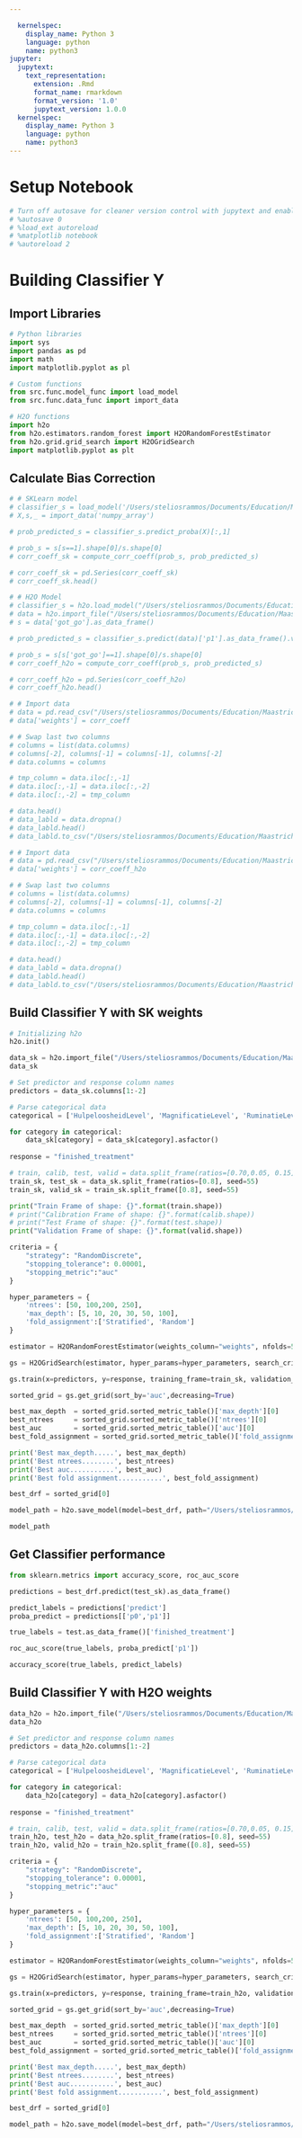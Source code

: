 ```yaml
---

  kernelspec:
    display_name: Python 3
    language: python
    name: python3
jupyter:
  jupytext:
    text_representation:
      extension: .Rmd
      format_name: rmarkdown
      format_version: '1.0'
      jupytext_version: 1.0.0
  kernelspec:
    display_name: Python 3
    language: python
    name: python3
---
```


# Setup Notebook

```python
# Turn off autosave for cleaner version control with jupytext and enable autoreloading of modules before running code
# %autosave 0
# %load_ext autoreload
# %matplotlib notebook
# %autoreload 2
```

# Building Classifier Y


## Import Libraries

```python
# Python libraries
import sys
import pandas as pd
import math
import matplotlib.pyplot as pl

# Custom functions
from src.func.model_func import load_model
from src.func.data_func import import_data

# H2O functions
import h2o
from h2o.estimators.random_forest import H2ORandomForestEstimator
from h2o.grid.grid_search import H2OGridSearch
import matplotlib.pyplot as plt
```

## Calculate Bias Correction

```python
# # SKLearn model
# classifier_s = load_model('/Users/steliosrammos/Documents/Education/Maastricht/DKE-Year3/BachelorThesis/bachelor_thesis/models/classifier_s.sav')
# X,s,_ = import_data('numpy_array')

# prob_predicted_s = classifier_s.predict_proba(X)[:,1]

# prob_s = s[s==1].shape[0]/s.shape[0]
# corr_coeff_sk = compute_corr_coeff(prob_s, prob_predicted_s)

# corr_coeff_sk = pd.Series(corr_coeff_sk)
# corr_coeff_sk.head()
```

```python
# # H2O Model
# classifier_s = h2o.load_model("/Users/steliosrammos/Documents/Education/Maastricht/DKE-Year3/BachelorThesis/bachelor_thesis/models/classifier_s_h2o/Grid_DRF_py_125_sid_aa36_model_python_1552465720306_117597_model_33")
# data = h2o.import_file("/Users/steliosrammos/Documents/Education/Maastricht/DKE-Year3/BachelorThesis/bachelor_thesis/data/processed/data_classifier_s.csv")
# s = data['got_go'].as_data_frame()

# prob_predicted_s = classifier_s.predict(data)['p1'].as_data_frame().values

# prob_s = s[s['got_go']==1].shape[0]/s.shape[0]
# corr_coeff_h2o = compute_corr_coeff(prob_s, prob_predicted_s)

# corr_coeff_h2o = pd.Series(corr_coeff_h2o)
# corr_coeff_h2o.head()
```

```python
# # Import data
# data = pd.read_csv("/Users/steliosrammos/Documents/Education/Maastricht/DKE-Year3/BachelorThesis/bachelor_thesis/data/processed/data_classifier_y.csv",sep=";")
# data['weights'] = corr_coeff

# # Swap last two columns
# columns = list(data.columns)
# columns[-2], columns[-1] = columns[-1], columns[-2]
# data.columns = columns

# tmp_column = data.iloc[:,-1]
# data.iloc[:,-1] = data.iloc[:,-2]
# data.iloc[:,-2] = tmp_column

# data.head()
# data_labld = data.dropna()
# data_labld.head()
# data_labld.to_csv("/Users/steliosrammos/Documents/Education/Maastricht/DKE-Year3/BachelorThesis/bachelor_thesis/data/processed/data_classifier_y_labld_weights_sklearn.csv", sep=";", index=False)
```

```python
# # Import data
# data = pd.read_csv("/Users/steliosrammos/Documents/Education/Maastricht/DKE-Year3/BachelorThesis/bachelor_thesis/data/processed/data_classifier_y.csv",sep=";")
# data['weights'] = corr_coeff_h2o

# # Swap last two columns
# columns = list(data.columns)
# columns[-2], columns[-1] = columns[-1], columns[-2]
# data.columns = columns

# tmp_column = data.iloc[:,-1]
# data.iloc[:,-1] = data.iloc[:,-2]
# data.iloc[:,-2] = tmp_column

# data.head()
# data_labld = data.dropna()
# data_labld.head()
# data_labld.to_csv("/Users/steliosrammos/Documents/Education/Maastricht/DKE-Year3/BachelorThesis/bachelor_thesis/data/processed/data_classifier_y_labld_weights_h2o.csv", sep=";", index=False)
```

## Build Classifier Y with SK weights

```python
# Initializing h2o
h2o.init()
```

```python
data_sk = h2o.import_file("/Users/steliosrammos/Documents/Education/Maastricht/DKE-Year3/BachelorThesis/bachelor_thesis/data/processed/data_classifier_y_labld_weights_sklearn.csv")
data_sk
```

```python
# Set predictor and response column names
predictors = data_sk.columns[1:-2]

# Parse categorical data
categorical = ['HulpeloosheidLevel', 'MagnificatieLevel', 'RuminatieLevel', 'TotaalLevel', 'educationLevel', 'finished_treatment']

for category in categorical:
    data_sk[category] = data_sk[category].asfactor()
    
response = "finished_treatment"
```

```python
# train, calib, test, valid = data.split_frame(ratios=[0.70,0.05, 0.15], seed=1)
train_sk, test_sk = data_sk.split_frame(ratios=[0.8], seed=55)
train_sk, valid_sk = train_sk.split_frame([0.8], seed=55)
```

```python
print("Train Frame of shape: {}".format(train.shape))
# print("Calibration Frame of shape: {}".format(calib.shape))
# print("Test Frame of shape: {}".format(test.shape))
print("Validation Frame of shape: {}".format(valid.shape))
```

```python
criteria = {
    "strategy": "RandomDiscrete", 
    "stopping_tolerance": 0.00001,
    "stopping_metric":"auc"
}

hyper_parameters = {
    'ntrees': [50, 100,200, 250],
    'max_depth': [5, 10, 20, 30, 50, 100],
    'fold_assignment':['Stratified', 'Random']
}
```

```python
estimator = H2ORandomForestEstimator(weights_column="weights", nfolds=5, stopping_rounds=3, seed=1234)
```

```python
gs = H2OGridSearch(estimator, hyper_params=hyper_parameters, search_criteria=criteria)
```

```python
gs.train(x=predictors, y=response, training_frame=train_sk, validation_frame=valid_sk)
```

```python
sorted_grid = gs.get_grid(sort_by='auc',decreasing=True)

best_max_depth  = sorted_grid.sorted_metric_table()['max_depth'][0]
best_ntrees     = sorted_grid.sorted_metric_table()['ntrees'][0]
best_auc        = sorted_grid.sorted_metric_table()['auc'][0]
best_fold_assignment = sorted_grid.sorted_metric_table()['fold_assignment'][0]

print('Best max_depth.....', best_max_depth)
print('Best ntrees........', best_ntrees)
print('Best auc...........', best_auc)
print('Best fold assignment...........', best_fold_assignment)
```

```python
best_drf = sorted_grid[0]
```

```python
model_path = h2o.save_model(model=best_drf, path="/Users/steliosrammos/Documents/Education/Maastricht/DKE-Year3/BachelorThesis/bachelor_thesis/models/corrected_classifiers_y", force=True)
```

```python
model_path
```

## Get Classifier performance

```python
from sklearn.metrics import accuracy_score, roc_auc_score
```

```python
predictions = best_drf.predict(test_sk).as_data_frame()
```

```python
predict_labels = predictions['predict']
proba_predict = predictions[['p0','p1']]
```

```python
true_labels = test.as_data_frame()['finished_treatment']
```

```python
roc_auc_score(true_labels, proba_predict['p1'])
```

```python
accuracy_score(true_labels, predict_labels)
```

## Build Classifier Y with H2O weights

```python
data_h2o = h2o.import_file("/Users/steliosrammos/Documents/Education/Maastricht/DKE-Year3/BachelorThesis/bachelor_thesis/data/processed/data_classifier_y_labld_weights_h2o.csv")
data_h2o
```

```python
# Set predictor and response column names
predictors = data_h2o.columns[1:-2]

# Parse categorical data
categorical = ['HulpeloosheidLevel', 'MagnificatieLevel', 'RuminatieLevel', 'TotaalLevel', 'educationLevel', 'finished_treatment']

for category in categorical:
    data_h2o[category] = data_h2o[category].asfactor()
    
response = "finished_treatment"
```

```python
# train, calib, test, valid = data.split_frame(ratios=[0.70,0.05, 0.15], seed=1)
train_h2o, test_h2o = data_h2o.split_frame(ratios=[0.8], seed=55)
train_h2o, valid_h2o = train_h2o.split_frame([0.8], seed=55)
```

```python
criteria = {
    "strategy": "RandomDiscrete", 
    "stopping_tolerance": 0.00001,
    "stopping_metric":"auc"
}

hyper_parameters = {
    'ntrees': [50, 100,200, 250],
    'max_depth': [5, 10, 20, 30, 50, 100],
    'fold_assignment':['Stratified', 'Random']
}
```

```python
estimator = H2ORandomForestEstimator(weights_column="weights", nfolds=5, stopping_rounds=3, seed=1234)
```

```python
gs = H2OGridSearch(estimator, hyper_params=hyper_parameters, search_criteria=criteria)
```

```python
gs.train(x=predictors, y=response, training_frame=train_h2o, validation_frame=valid_h2o)
```

```python
sorted_grid = gs.get_grid(sort_by='auc',decreasing=True)

best_max_depth  = sorted_grid.sorted_metric_table()['max_depth'][0]
best_ntrees     = sorted_grid.sorted_metric_table()['ntrees'][0]
best_auc        = sorted_grid.sorted_metric_table()['auc'][0]
best_fold_assignment = sorted_grid.sorted_metric_table()['fold_assignment'][0]

print('Best max_depth.....', best_max_depth)
print('Best ntrees........', best_ntrees)
print('Best auc...........', best_auc)
print('Best fold assignment...........', best_fold_assignment)
```

```python
best_drf = sorted_grid[0]
```

```python
model_path = h2o.save_model(model=best_drf, path="/Users/steliosrammos/Documents/Education/Maastricht/DKE-Year3/BachelorThesis/bachelor_thesis/models/corrected_classifier_y_h2o", force=True)
```

```python

```
